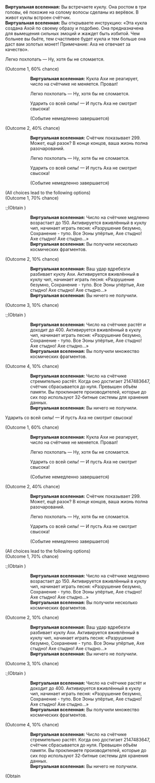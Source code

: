 {{Диалог Начало}}
:'''Виртуальная вселенная:''' Вы встречаете куклу. Она ростом в три головы, её похожие на солому волосы сделаны из верёвок. В живот куклы встроен счётчик.
:'''Виртуальная вселенная:''' Вы открываете инструкцию: «Эта кукла создана Ахой по своему образу и подобию. Она предназначена для вымещения сильных эмоций и жаждет быть избитой. Чем больнее вы бьёте, тем счастливее будет кукла и тем больше она даст вам золотых монет! Примечание: Аха не отвечает за качество».
:{{Диалог|Звезда}} Легко похлопать &mdash; Ну, хотя бы не сломается.
:;(Outcome 1, 60% chance)
:::'''Виртуальная вселенная:''' Кукла Ахи не реагирует, число на счётчике не меняется. Провал!
:::{{Диалог|Звезда}} Легко похлопать &mdash; Ну, хотя бы не сломается.
:::{{Диалог|Звезда}} Ударить со всей силы! &mdash; И пусть Аха не смотрит свысока!
:::;(Событие немедленно завершается)
:;(Outcome 2, 40% chance)
:::'''Виртуальная вселенная:''' Счётчик показывает 299. Может, ещё разок? В конце концов, ваша жизнь полна разочарований.
:::{{Диалог|Звезда}} Легко похлопать &mdash; Ну, хотя бы не сломается.
:::{{Диалог|Звезда}} Ударить со всей силы! &mdash; И пусть Аха не смотрит свысока!
:::;(Событие немедленно завершается)
:;(All choices lead to the following options)
:;(Outcome 1, 70% chance)
::;(Obtain {{Предмет|Космические фрагменты|20|x=150}})
:::'''Виртуальная вселенная:''' Число на счётчике медленно возрастает до 150. Активируется вживлённый в куклу чип, начинает играть песня: «Разрушение безумно, Сохранение - тупо. Все Эоны упёртые, Ахе стыдно! Ахе стыдно! Ахе стыдно...»
:::'''Виртуальная вселенная:''' Вы получили несколько космических фрагментов.
:;(Outcome 2, 10% chance)
:::'''Виртуальная вселенная:''' Ваш удар вдребезги разбивает куклу Ахи. Активируется вживлённый в куклу чип, начинает играть песня: «Разрушение безумно, Сохранение - тупо. Все Эоны упёртые, Ахе стыдно! Ахе стыдно! Ахе стыдно...»
:::'''Виртуальная вселенная:''' Вы ничего не получили.
:;(Outcome 3, 10% chance)
::;(Obtain {{Предмет|Космические фрагменты|20|x=400}})
:::'''Виртуальная вселенная:''' Число на счётчике растёт и доходит до 400. Активируется вживлённый в куклу чип, начинает играть песня: «Разрушение безумно, Сохранение - тупо. Все Эоны упёртые, Ахе стыдно! Ахе стыдно! Ахе стыдно...»
:::'''Виртуальная вселенная:''' Вы получили множество космических фрагментов.
:;(Outcome 4, 10% chance)
:::'''Виртуальная вселенная:''' Число на счётчике стремительно растёт. Когда оно достигает 2147483647, счётчик сбрасывается до нуля. Превышен объём памяти. Вы проклинаете производителей, которые до сих пор используют 32-битные системы для хранения данных.
:::'''Виртуальная вселенная:''' Вы ничего не получили.
:{{Диалог|Звезда}} Ударить со всей силы! &mdash; И пусть Аха не смотрит свысока!
:;(Outcome 1, 60% chance)
:::'''Виртуальная вселенная:''' Кукла Ахи не реагирует, число на счётчике не меняется. Провал!
:::{{Диалог|Звезда}} Легко похлопать &mdash; Ну, хотя бы не сломается.
:::{{Диалог|Звезда}} Ударить со всей силы! &mdash; И пусть Аха не смотрит свысока!
:::;(Событие немедленно завершается)
:;(Outcome 2, 40% chance)
:::'''Виртуальная вселенная:''' Счётчик показывает 299. Может, ещё разок? В конце концов, ваша жизнь полна разочарований.
:::{{Диалог|Звезда}} Легко похлопать &mdash; Ну, хотя бы не сломается.
:::{{Диалог|Звезда}} Ударить со всей силы! &mdash; И пусть Аха не смотрит свысока!
:::;(Событие немедленно завершается)
:;(All choices lead to the following options)
:;(Outcome 1, 70% chance)
::;(Obtain {{Предмет|Космические фрагменты|20|x=150}})
:::'''Виртуальная вселенная:''' Число на счётчике медленно возрастает до 150. Активируется вживлённый в куклу чип, начинает играть песня: «Разрушение безумно, Сохранение - тупо. Все Эоны упёртые, Ахе стыдно! Ахе стыдно! Ахе стыдно...»
:::'''Виртуальная вселенная:''' Вы получили несколько космических фрагментов.
:;(Outcome 2, 10% chance)
:::'''Виртуальная вселенная:''' Ваш удар вдребезги разбивает куклу Ахи. Активируется вживлённый в куклу чип, начинает играть песня: «Разрушение безумно, Сохранение - тупо. Все Эоны упёртые, Ахе стыдно! Ахе стыдно! Ахе стыдно...»
:::'''Виртуальная вселенная:''' Вы ничего не получили.
:;(Outcome 3, 10% chance)
::;(Obtain {{Предмет|Космические фрагменты|20|x=400}})
:::'''Виртуальная вселенная:''' Число на счётчике растёт и доходит до 400. Активируется вживлённый в куклу чип, начинает играть песня: «Разрушение безумно, Сохранение - тупо. Все Эоны упёртые, Ахе стыдно! Ахе стыдно! Ахе стыдно...»
:::'''Виртуальная вселенная:''' Вы получили множество космических фрагментов.
:;(Outcome 4, 10% chance)
:::'''Виртуальная вселенная:''' Число на счётчике стремительно растёт. Когда оно достигает 2147483647, счётчик сбрасывается до нуля. Превышен объём памяти. Вы проклинаете производителей, которые до сих пор используют 32-битные системы для хранения данных.
:::'''Виртуальная вселенная:''' Вы ничего не получили.
:{{SU Special Dialogue|Эрудиция|Разобрать|Получить космические фрагменты: 300.}}
:;(Obtain {{Предмет|Космические фрагменты|20|x=300}}
{{Диалог Конец}}